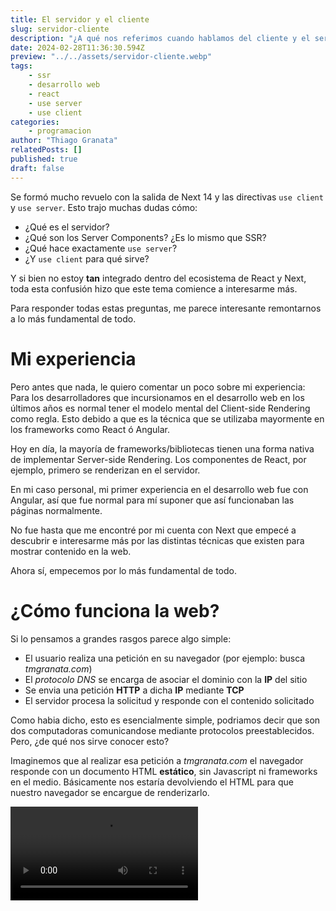 ```yaml
---
title: El servidor y el cliente
slug: servidor-cliente
description: "¿A qué nos referimos cuando hablamos del cliente y el servidor? ¿Para qué sirve el use server y el use client?"
date: 2024-02-28T11:36:30.594Z
preview: "../../assets/servidor-cliente.webp"
tags: 
    - ssr
    - desarrollo web
    - react
    - use server
    - use client
categories: 
    - programacion
author: "Thiago Granata"
relatedPosts: []
published: true
draft: false
---
```




Se formó mucho revuelo con la salida de Next 14 y las directivas `use client` y `use server`. Esto trajo muchas dudas cómo:

- ¿Qué es el servidor?
- ¿Qué son los Server Components? ¿Es lo mismo que SSR?
- ¿Qué hace exactamente `use server`?
- ¿Y `use client` para qué sirve?

Y si bien no estoy **tan** integrado dentro del ecosistema de React y Next, toda esta confusión hizo que este tema comience a interesarme más. 

Para responder todas estas preguntas, me parece interesante remontarnos a lo más fundamental de todo.

# Mi experiencia

Pero antes que nada, le quiero comentar un poco sobre mi experiencia:
Para los desarrolladores que incursionamos en el desarrollo web en los últimos años es normal tener el modelo mental del Client-side Rendering como regla.
Esto debido a que es la técnica que se utilizaba mayormente en los frameworks como React ó Angular.

<Callout>
Hoy en día, la mayoría de frameworks/bibliotecas tienen una forma nativa de implementar Server-side Rendering. Los componentes de React, por ejemplo, primero
se renderizan en el servidor.
</Callout>

En mi caso personal, mi primer experiencia en el desarrollo web fue con Angular, así que fue normal para mí suponer que así funcionaban
las páginas normalmente.  

No fue hasta que me encontré por mi cuenta con Next que empecé a descubrir e interesarme más por las distintas técnicas que existen
para mostrar contenido en la web.

Ahora sí, empecemos por lo más fundamental de todo.


# ¿Cómo funciona la web?

Si lo pensamos a grandes rasgos parece algo simple:

- El usuario realiza una petición en su navegador (por ejemplo: busca *tmgranata.com*)
- El *protocolo DNS* se encarga de asociar el dominio con la **IP** del sitio
- Se envia una petición **HTTP** a dicha **IP** mediante **TCP**
- El servidor procesa la solicitud y responde con el contenido solicitado

Como habia dicho, esto es esencialmente simple, podriamos decir que son dos computadoras comunicandose mediante protocolos preestablecidos. Pero, ¿de qué nos sirve conocer esto?

Imaginemos que al realizar esa petición a *tmgranata.com* el navegador responde con un documento HTML **estático**, sin Javascript ni frameworks en el medio. Básicamente nos estaría devolviendo el HTML para que nuestro navegador se encargue de renderizarlo.

<Video src="https://res.cloudinary.com/dcb31ckjr/video/upload/v1708619000/servidor-cliente/static-html_xcitaa.mp4" />

Sin embargo esto es completamente estático, y el usuario no tiene ningún tipo de interacción con el sitio. ¿Qué pasa si queremos sumarle algo de interactividad a la página? Tendriamos que sumarle **Javascript**. Lo que significa responder con un archivo más (`script.js`)

<Video src="https://res.cloudinary.com/dcb31ckjr/video/upload/v1708619000/servidor-cliente/static-html-js_d8vlcj.mp4" />

Pero todavia Javascript no se involucra en el proceso de renderizado de nuestra web, es un archivo que "descargamos" al recibir la respuesta del servidor y vinculamos a nuestro HTML para que el usuario pueda realizar ciertas interacciones en nuestra página.

# Técnicas de renderizado

Entonces, ¿donde entra todo este tema del **SSG**, **SSR** ó **CSR**?
Para entenderlo vamos a imaginar el siguiente ejemplo: 
Vamos a suponer que el cliente (nosotros) realiza una petición a `https://tmgranata.com/blog/ejemplo` y a partir de ahí analicemos estas 3 técnicas

<Callout>
En los ejemplos, no voy a tener en cuenta el proceso de darle interactividad a nuestra página (Hydration), eso lo vamos a comentar más adelante
</Callout>

## Static Site Generation

<Video src="https://res.cloudinary.com/dcb31ckjr/video/upload/v1708634334/servidor-cliente/ssg_o1atve.mp4" />

Con SSG generamos todas las páginas de nuestra aplicación en build-time (por ejemplo: al ejecutar `npm run build`). Esto quiere decir
que generamos todos los documentos HTML estáticos para renderizarlos según la página que se nos solicite.

Entonces lo que va a pasar cuando el usuario solicite la página (`/blog/ejemplo`) es que el servidor va a ir a buscar
ese recurso y le va a servir al cliente el archivo HTML previamente generado.

Esto es bastante rápido y es algo ideal para el ejemplo que estamos dando, ya que el contenido de un artículo no es algo que 
vaya a cambiar de manera frecuente, y si lo hace basta con generar el build de la aplicación nuevamente para mostrar el contenido
actualizado.

## Server-side Rendering

<Video src="https://res.cloudinary.com/dcb31ckjr/video/upload/v1708688281/servidor-cliente/ssr_abwxvm.mp4" />

En el SSR el HTML se genera del lado del servidor en cada request. Esto significa que al recibir la petición el servidor
va a fetchear la información (ya sea llamando a una API u obteniendo la información desde una base de datos) y en base a eso generará
el HTML correspondiente que luego le servirá al cliente. 

## Client-side Rendering

<Video src="https://res.cloudinary.com/dcb31ckjr/video/upload/v1708694305/servidor-cliente/csr_khymkv.mp4" />

Con el CSR por su parte, el cliente es quien se encarga de generar el HTML, usualmente el servidor nos devuelve un archivo Javascript y a partir
de él se renderiza nuestra aplicación. Por eso es que es normal que lo primero que veamos al navegar un sitio web que utilice CSR
sea una página en blanco.

Si observamos el HTML que recibimos en la sección 'Network' al cargar el sitio, usualmente nos encontramos con algo como esto:

```html
<!doctype html>
<html lang="en">
    <head>
        <title>My Blog</title>
    </head>
    <body>
        <noscript>You need to enable JavaScript to run this app.</noscript>
        <div id="root"></div>
    </body>
</html>
```

# Combinación de técnicas

Es importante recalcar que todas las técnicas tienen pros y contras y elegir utilizar una u otra es una decisión que tomar en relación al problema que hay que resolver.
De la misma forma podemos utilizar más de una técnica a la vez en nuestro sitio web. Esto es normal verlo en frameworks como Next o Astro.

Por ejemplo: Con el [Pages Directory](https://nextjs.org/docs/pages/building-your-application/data-fetching/incremental-static-regeneration), **Next.js** nos brinda del **ISR** (Incremental Static Regeneration) qué significa que vamos a generar las páginas en build-time,
como con SSG, pero cada un tiempo que nosotros establezcamos el contenido de esa página se va a invalidar y, cuando llegue una nueva petición,
vamos a generarlo nuevamente.

<Callout>
    Desde la salida del App Directory en Next, el ISR ya no se utiliza. Si les interesa conocer más acerca
    de revalidar data en nuevas versiones de Next, pueden visitar la <a className="text-white" href="https://nextjs.org/docs/app/building-your-application/caching#revalidating-1">documentación oficial</a>
</Callout>

Astro utiliza una arquitectura llamada [Islands](https://docs.astro.build/en/concepts/islands/) para mezclar distintas técnicas. Donde las páginas HTML se renderizan
en el servidor y luego las partes dinámicas de nuestro sitio web se hidratan en el cliente de manera individual (y pueden hacerlo en paralelo).

Esto permite que Astro funcione bastante rápido y obtenga lo mejor de los dos mundos, porque apenas ingresemos a una página vamos a cargar
rápidamente el HTML estático y despues se van a hidratar todas las partes dinámicas de nuestro sitio pero el usuario no va a ver una pantalla en blanco
durante la carga. 

Tambien nos permite controlar como se van a hidratar los componentes en nuestro sitio mediante directivas, pero como esto no es un
articulo dedicado a Astro, lo voy a dejar para otro momento.

# Hydration

A esta altura del artículo hice mención varias veces a "hidratar" o "hydration". ¿Pero a qué le llamamos 'hidratar'?.

La hidratación es el proceso en el cual nuestro sitio web descarga el Javascript y se dota de interactividad. En un paso a paso se vería algo así:

1. El usuario realiza una petición en su navegador (por ejemplo: busca *tmgranata.com*)
2. El *protocolo DNS* se encarga de asociar el dominio con la **IP** del sitio
3. Se envia una petición **HTTP** a dicha **IP** mediante **TCP**
4. El servidor procesa la solicitud y responde con un HTML
5. Se renderiza nuestro HTML, pero aún no podemos interactuar con el contenido.
6. Se descarga el Javascript, que luego 'hidrata' el contenido estático previamente renderizado para agregarle interactividad.

A partir del punto número 6 es cuando el usuario puede interactuar con el sitio web. Esta técnica es comunmente utilizada en páginas
que utilicen SSG o SSR.


# ¿Qué es el servidor?

Con todo el contexto previo, podemos responder la primer pregunta que planteé al principio del artículo ¿Qué es el servidor?

Nuestras aplicaciones pueden renderizarse en dos lugares: **el cliente** y **el servidor**.

- El cliente, entonces, es el navegador que está ejecutando la aplicación y que realiza la petición
a nuestro server.
- El servidor, que es la computadora donde se aloja nuestra aplicación, quien recibe y responde las peticiones. 

De esta forma, al escribir código para nuestras webs, podemos notar
que no todo el código del cliente es válido en el server y viceversa. 

Esto es lógico, porque cuando el cliente ejecuta el código lo hace en el contexto de un navegador, por lo tanto tiene acceso a ciertas
caracteristicas como: `document`, `window` entre otras APIs que pertenecen al navegador.
El server, por el contrario, no puede acceder a esas APIs del navegador porque se está ejecutando en un contexto de Node. A su vez, en Node tenemos acceso a APIs que en el navegador no, como a la API de `fs`

**Por ejemplo**: es por esta distinción, y por razones de seguridad, que podemos ver como se trabajan las variables de entorno en distintos
frameworks fullstack (`process.env` no está disponible en el navegador).

En [Remix](https://remix.run/docs/en/main/guides/envvars), no podemos acceder a las variables de entorno desde el cliente, excepto que las "inyectemos" al cliente mediante
el loader.

```jsx
// El loader se ejecuta del lado del servidor, por eso tenemos acceso al process.env
export async function loader() { 
  return json({
    ENV: {
      PUBLIC_API_KEY: process.env.PUBLIC_API_KEY,
    },
  });
}

export function Root(){
    // Recibimos las variables de entorno desde el loader
    const data = useLoader<typeof loader>();
    <html>
        <head>
        // (...) 
        </head>
        <body>
            <script 
                // Inyectamos las variables de entorno al objeto window
                dangerouslySetInnerHTML={{
                    __html: `window.ENV = ${JSON.stringify(
                    data.ENV
                    )}`,
                }}
            />
        </body>
    </html>
}
```

Por su parte, [Next](https://nextjs.org/docs/pages/building-your-application/configuring/environment-variables) tambien tiene su propia forma de manipular variables de entorno en el servidor/cliente.

Las variables de entorno, por defecto, solo las podemos acceder en un contexto de Node. Para que esten disponibles dentro del navegador
tenemos que prefijarlas de `NEXT_PUBLIC_`

```bash
SUPER_SECRET_API_KEY=1234567 // disponible solo en el contexto de Node
NEXT_PUBLIC_API_KEY=1234567 // disponible en el navegador
```

Lo que va a hacer `NEXT_PUBLIC_` es indicarle a Next que debe reemplazar esas referencias por el valor que especificamos en nuestro `.env` al realizar el build.
Es por esto que las variables públicas van a "congelar" el valor que adquirieron al hacer el build y no van a responder a cambios.

<Callout class="mb-8">
No es imposible tener variables públicas que se modifiquen en tiempo de ejecución en Next, para eso
debemos utilizar las <a className="text-white" href="https://nextjs.org/docs/pages/building-your-application/configuring/environment-variables#runtime-environment-variables">Runtime Environment Variables</a>
</Callout>

# Directivas 'use server' y 'use client'

Entendiendo que es el servidor y que es el cliente, estamos listos para poder responder que función
cumplen las directivas 'use server' y 'use client'.
Si bien mi objetivo con este artículo es que sea lo más agnóstico a frameworks posible, creo que todos nos podemos
beneficiar de entender estos conceptos.

Una página en Next, por defecto, utiliza [Server Components](https://nextjs.org/docs/app/building-your-application/rendering/server-components), es por esto que no tenemos acceso a funcionalidades como los hooks o el contexto desde ellos.

<Callout>
Los Server Components *NO* son una caracteristica exclusiva de Next, sino de React (*React* Server Components).
</Callout>

------

## Server Components

Antes de continuar con las directivas, me parece importante remarcar que **Server Components** (RSC) no es lo mismo que **SSR**. 
Desde una [demo](https://github.com/reactjs/server-components-demo) del equipo de React acerca de los Server Components podemos observar esta distinción:

> Los Server Components son una tecnología diferente (pero complementaria) al Server-side Rendering (SSR).
> Los Server Components te permiten ejecutar algunos de tus componentes exclusivamente en el servidor.
> Por otro lado, SSR, te permite generar el HTML antes de cargar cualquier archivo JavaScript (...)


Entonces, como comentamos previamente, **SSR** es una estrategia de renderizado que nos ayuda principalmente en la carga inicial de nuestro sitio web (FCP) al renderizar
primeramente el HTML estático de nuestra aplicación permitiendo que el usuario vea *algo* rápidamente y luego obtener interactividad mediante el proceso de *hydration*.

Los **Server Components** son una manera de ejecutar un componente exclusivamente del lado del servidor para enviarlo al cliente, sin re-renders ni cambios de estado.
Estos componentes, por lo tanto, no pueden tener eventos que ocurran en el cliente (como `onClick`). Los Server Components *no* se envían al cliente como HTML, se envian en
un formato streamable similar a JSON para que React lo pueda renderizar.

Sumado a eso, los Server Components tienen otros beneficios, quizá uno de los más destacables es que no son incluidos en el bundle de nuestra aplicación que se envia al cliente. (un bundle más ligero = menor tiempo de carga)

Los Clients Components, por su parte, son los componentes tradicionales de React, donde tenemos acceso a todas las funcionalidades usuales de la biblioteca (hooks, context, etc)

Estos componentes, SÍ son incluidos en el bundle de la aplicación y, por lo tanto, enviados y descargados por el cliente.

<Callout class="mb-8">
Los Clients Components se renderizan tanto en el servidor como en el cliente.
</Callout>

Para quien esté interesado en esto, particularmente desde la perspectiva de React, hay un artículo muy interesante
escrito por [Dan Abramov](https://twitter.com/dan_abramov2): ["The Two Reacts"](https://overreacted.io/the-two-reacts/)

------

Ahora sí, podemos continuar con las directivas. Como decia, todos los componentes, por defecto son Server Components y para que se comporten como componentes
tradicionales tenemos que usar la directiva `use client`

```jsx
'use client' // sin decirle a React que es un Client Component, no podriamos utilizar el useState

import React, { useState } from 'react'

export const Counter = () => {

    const [counter, setCounter] = useState(0);

    useEffect(() => {
        console.log("Los efectos tambien están disponibles")
    }, [counter])


    return (
        <p>Valor: {counter}</p>
        <button onClick={() => setCounter(prev => prev + 1)}> +1 </button>
        <button onClick={() => setCounter(prev => prev - 1)}> -1 </button>
    )
}

```

Podriamos pensar entonces, que utilizar la directiva `use server` especificaria que queremos definir un Server Component.
Pero esto no es así, la directiva `use server` se utiliza para declarar **Server Actions**, que comentaremos más adelante.
Como los Server Components son la norma, basta con no utilizar ninguna directiva especifica para declararlos.

## Server Actions

Las Server Actions son funciones que podemos llamar desde el cliente pero que se van a ejecutar en el servidor (en el contexto de Node). El caso de uso más común de una Server Action (pero no estan limitadas a él) es cuando estamos manejando
formularios.

```jsx
// create-product.js
'use server'

async function createProduct(formData) { // -> esta función se está ejecutando del lado del servidor
  const name = await formData.get('productName');

  const insertedProduct = fakeDb.products.insert({ 
    name
  });

  return insertedProduct.id ? 'success' : 'failed';
}

// product.jsx
export default function ProductComponent({}){

    return (
        <form action={createProduct}>
            <input type="text" placeholder="Nombre del producto..." name="productName"/>
            <button type="submit">Crear</button>
        </form>
    )
} 
```

Las Server Actions solo pueden ser declaradas en archivos server-side y utilizadas en Client Components.
Hay un montón de utilidades más que acompañan las Server Actions.

<Callout class="mb-8">
Más información respecto a las Server Actions en la  <a href="https://react.dev/reference/react/use-server" className="text-white">documentación oficial</a>
</Callout>

# Conclusión

El tópico cliente-servidor tiene mucho de lo que hablar y lo comentado en este articulo no fue más que una pincelada de conceptos para tener un mejor
punto de inicio a partir del cual comenzar a profundizar. Es por eso que algunos temas quedaron fuera de este post, pero me gustaría visitarlos más adelante.

## Bibliografia

- [Docs de React](https://react.dev/)
- [Docs de Next](https://nextjs.org/docs)
- [Docs de Astro](https://docs.astro.build/en/getting-started/)